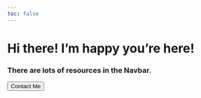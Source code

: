 ```yaml
---
toc: false
---
```



# Hi there! I'm happy you're here!

### There are lots of resources in the Navbar.




<div class="callToAction"><a href="contactMe.html"><button type="button">Contact Me</button></a></div>